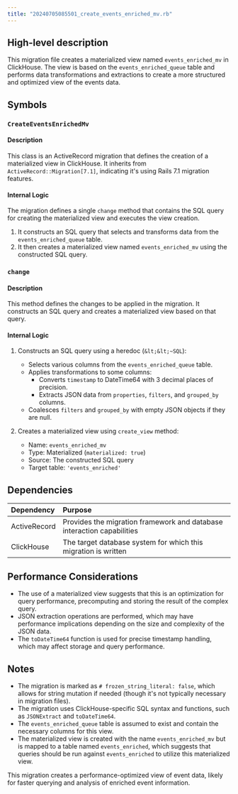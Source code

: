 ```yaml
---
title: "20240705085501_create_events_enriched_mv.rb"
---
```


## High-level description
This migration file creates a materialized view named `events_enriched_mv` in ClickHouse. The view is based on the `events_enriched_queue` table and performs data transformations and extractions to create a more structured and optimized view of the events data.

## Symbols

### `CreateEventsEnrichedMv`
#### Description
This class is an ActiveRecord migration that defines the creation of a materialized view in ClickHouse. It inherits from `ActiveRecord::Migration[7.1]`, indicating it's using Rails 7.1 migration features.

#### Internal Logic
The migration defines a single `change` method that contains the SQL query for creating the materialized view and executes the view creation.

1. It constructs an SQL query that selects and transforms data from the `events_enriched_queue` table.
2. It then creates a materialized view named `events_enriched_mv` using the constructed SQL query.

### `change`
#### Description
This method defines the changes to be applied in the migration. It constructs an SQL query and creates a materialized view based on that query.

#### Internal Logic
1. Constructs an SQL query using a heredoc (`&lt;&lt;~SQL`):
   - Selects various columns from the `events_enriched_queue` table.
   - Applies transformations to some columns:
     - Converts `timestamp` to DateTime64 with 3 decimal places of precision.
     - Extracts JSON data from `properties`, `filters`, and `grouped_by` columns.
   - Coalesces `filters` and `grouped_by` with empty JSON objects if they are null.

2. Creates a materialized view using `create_view` method:
   - Name: `events_enriched_mv`
   - Type: Materialized (`materialized: true`)
   - Source: The constructed SQL query
   - Target table: `'events_enriched'`

## Dependencies
| Dependency | Purpose |
|:-----------|:--------|
| ActiveRecord | Provides the migration framework and database interaction capabilities |
| ClickHouse | The target database system for which this migration is written |

## Performance Considerations
- The use of a materialized view suggests that this is an optimization for query performance, precomputing and storing the result of the complex query.
- JSON extraction operations are performed, which may have performance implications depending on the size and complexity of the JSON data.
- The `toDateTime64` function is used for precise timestamp handling, which may affect storage and query performance.

## Notes
- The migration is marked as `# frozen_string_literal: false`, which allows for string mutation if needed (though it's not typically necessary in migration files).
- The migration uses ClickHouse-specific SQL syntax and functions, such as `JSONExtract` and `toDateTime64`.
- The `events_enriched_queue` table is assumed to exist and contain the necessary columns for this view.
- The materialized view is created with the name `events_enriched_mv` but is mapped to a table named `events_enriched`, which suggests that queries should be run against `events_enriched` to utilize this materialized view.

This migration creates a performance-optimized view of event data, likely for faster querying and analysis of enriched event information.